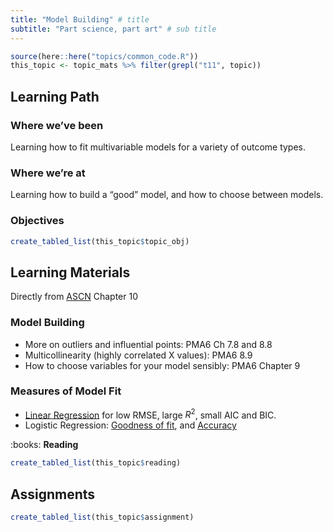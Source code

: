 ```yaml
---
title: "Model Building" # title 
subtitle: "Part science, part art" # sub title
---
```


```r
source(here::here("topics/common_code.R"))
this_topic <- topic_mats %>% filter(grepl("t11", topic))
```

## Learning Path

### Where we've been  
Learning how to fit multivariable models for a variety of outcome types. 

### Where we're at
Learning how to build a "good" model, and how to choose between models. 

### Objectives

```r
create_tabled_list(this_topic$topic_obj)
```


## Learning Materials
Directly from [ASCN](https://norcalbiostat.github.io/AppliedStatistics_notes/) Chapter 10


### Model Building

* More on outliers and influential points: PMA6 Ch 7.8 and 8.8
* Multicollinearity (highly correlated X values): PMA6 8.9 
* How to choose variables for your model sensibly: PMA6 Chapter 9

### Measures of Model Fit

* [Linear Regression](https://norcalbiostat.github.io/AppliedStatistics_notes/model-fit-criteria.html) for low RMSE, large $R^{2}$, small AIC and BIC.  
* Logistic Regression: [Goodness of fit](https://norcalbiostat.github.io/AppliedStatistics_notes/logreg.html), and [Accuracy](https://norcalbiostat.github.io/AppliedStatistics_notes/predicted-class-outcome.html)


:books:  **Reading** 

```r
create_tabled_list(this_topic$reading)
```

## Assignments


```r
create_tabled_list(this_topic$assignment)
```
